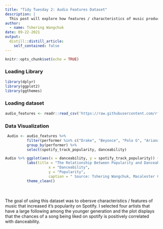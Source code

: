 ```yaml
---
title: "Tidy Tuesday 2: Audio Features Dataset"
description: |
  This post will explore how features / characteristics of music production affect their popularity on Spotify
author:
  - name: Tshering Wangchuk
date: 09-22-2021
output:
  distill::distill_article:
    self_contained: false
---
```


```r
knitr::opts_chunk$set(echo = TRUE)
```

### Loading Library

```r
library(dplyr)
library(ggplot2)
library(ggthemes)
```

### Loading dataset

```r
audio_features <- readr::read_csv('https://raw.githubusercontent.com/rfordatascience/tidytuesday/master/data/2021/2021-09-14/audio_features.csv')
```

### Data Visualization 

```r
 Audio <- audio_features %>% 
          filter(performer %in% c("Drake", "Beyonce", "Polo G", "Ariana Grande")) %>%
          group_by(performer) %>%
          select(spotify_track_popularity, danceability)

Audio %>% ggplot(aes(x = danceability, y = spotify_track_popularity)) + geom_smooth(method = lm) + 
          labs(title = "The Relationship Between Popularity and Danceability on Spotify",
                    x = "Danceability",
                    y = "Popularity",
                    caption = " Source: Tshering Wangchuk, Macalester College") + 
          theme_clean()
```
<br>
<br> The goal of using this dataset was to obersve characteristics / features of music that increased it's popularity on Spotify. I selected four artists that have a large following among the younger generation and the plot displays that the chances of a song being liked on spotify is positively correlated with danceability. 
